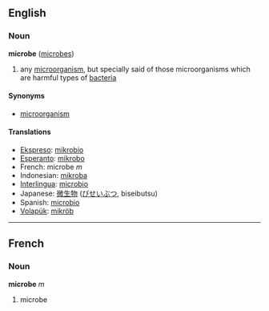 ==English==
=== Noun ===
'''microbe''' ([[microbes]])

# any [[microorganism]], but specially said of those microorganisms which are harmful types of [[bacteria]]

====Synonyms====
*[[microorganism]]

==== Translations ====
*[[Ekspreso]]: [[mikrobio]]
*[[Esperanto]]: [[mikrobo]]
*French: microbe ''m''
*Indonesian: [[mikroba]]
*[[Interlingua]]: [[microbio]]
*Japanese: [[微生物]] ([[びせいぶつ]], biseibutsu)
*Spanish: [[microbio]]
*[[Volapük]]: [[mikröb]]

----

==French==
===Noun===
'''microbe''' ''m''

# microbe